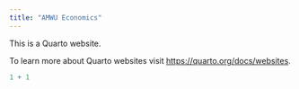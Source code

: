 ```yaml
---
title: "AMWU Economics"
---
```


This is a Quarto website.

To learn more about Quarto websites visit <https://quarto.org/docs/websites>.

```r
1 + 1
```
